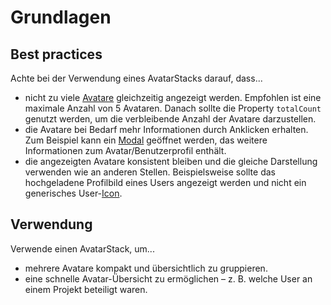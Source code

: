 # Grundlagen

## Best practices

Achte bei der Verwendung eines AvatarStacks darauf, dass...

- nicht zu viele [Avatare](/03-components/content/avatar) gleichzeitig angezeigt werden. Empfohlen ist eine maximale Anzahl von 5 Avataren. Danach sollte die Property `totalCount` genutzt werden, um die verbleibende Anzahl der Avatare darzustellen.
- die Avatare bei Bedarf mehr Informationen durch Anklicken erhalten. Zum Beispiel kann ein [Modal](/03-components/overlays/modal) geöffnet werden, das weitere Informationen zum Avatar/Benutzerprofil enthält.
- die angezeigten Avatare konsistent bleiben und die gleiche Darstellung verwenden wie an anderen Stellen. Beispielsweise sollte das hochgeladene Profilbild eines Users angezeigt werden und nicht ein generisches User-[Icon](/03-components/content/icon).

## Verwendung

Verwende einen AvatarStack, um...

- mehrere Avatare kompakt und übersichtlich zu gruppieren.
- eine schnelle Avatar-Übersicht zu ermöglichen – z. B. welche User an einem Projekt beteiligt waren.
